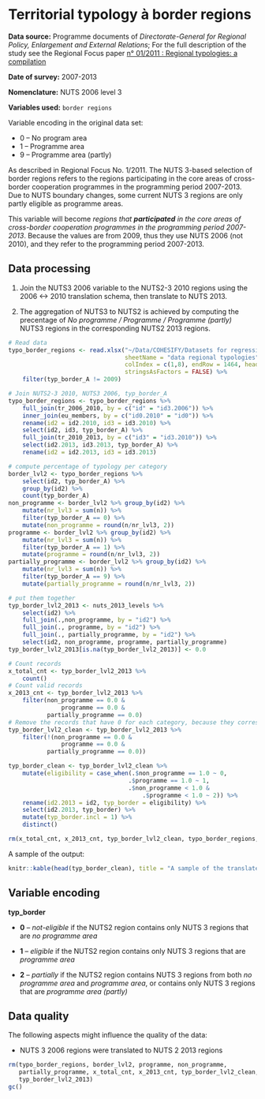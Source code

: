 # Territorial typology à border regions

**Data source:** Programme documents of *Directorate-General for Regional Policy, Enlargement and External Relations*; For the full description of the study see the Regional Focus paper [n° 01/2011 : Regional typologies: a compilation](http://ec.europa.eu/regional_policy/archive/information/focus/index_en.cfm)

**Date of survey:** 2007-2013

**Nomenclature:** NUTS 2006 level 3

**Variables used:** `border regions`

Variable encoding in the original data set:

+ 0 – No program area
+ 1 – Programme area
+ 9 – Programme area (partly)

As described in Regional Focus No. 1/2011. The NUTS 3-based selection of border regions refers to the regions participating in the core areas of cross-border cooperation programmes in the programming period 2007-2013. Due to NUTS boundary changes, some current NUTS 3 regions are only partly eligible as programme areas.

This variable will become *regions that **participated** in the core areas of cross-border cooperation programmes in the programming period 2007-2013*. Because the values are from 2009, thus they use NUTS 2006 (not 2010), and they refer to the programming period 2007-2013.

## Data processing

1. Join the NUTS3 2006 variable to the NUTS2-3 2010 regions using the 2006 <-> 2010 translation schema, then translate to NUTS 2013.

2. The aggregation of NUTS3 to NUTS2 is achieved by computing the precentage of *No programme / Programme / Programme (partly)* NUTS3 regions in the corresponding NUTS2 2013 regions.

 
```r
# Read data
typo_border_regions <- read.xlsx("~/Data/COHESIFY/Datasets for regression/Territorial typology/Typologies_metadata_data_final (2).xls",
                                 sheetName = "data regional typologies",
                                 colIndex = c(1,8), endRow = 1464, header = TRUE,
                                 stringsAsFactors = FALSE) %>% 
    filter(typ_border_A != 2009)
```

```r
# Join NUTS2-3 2010, NUTS3 2006, typ_border_A
typo_border_regions <- typo_border_regions %>% 
    full_join(tr_2006_2010, by = c("id" = "id3.2006")) %>% 
    inner_join(eu_members, by = c("id0.2010" = "id0")) %>% 
    rename(id2 = id2.2010, id3 = id3.2010) %>% 
    select(id2, id3, typ_border_A) %>% 
    full_join(tr_2010_2013, by = c("id3" = "id3.2010")) %>% 
    select(id2.2013, id3.2013, typ_border_A) %>% 
    rename(id2 = id2.2013, id3 = id3.2013)
```

```r
# compute percentage of typology per category
border_lvl2 <- typo_border_regions %>% 
    select(id2, typ_border_A) %>% 
    group_by(id2) %>%
    count(typ_border_A)
non_programme <- border_lvl2 %>% group_by(id2) %>% 
    mutate(nr_lvl3 = sum(n)) %>% 
    filter(typ_border_A == 0) %>% 
    mutate(non_programme = round(n/nr_lvl3, 2))
programme <- border_lvl2 %>% group_by(id2) %>% 
    mutate(nr_lvl3 = sum(n)) %>% 
    filter(typ_border_A == 1) %>% 
    mutate(programme = round(n/nr_lvl3, 2))
partially_programme <- border_lvl2 %>% group_by(id2) %>% 
    mutate(nr_lvl3 = sum(n)) %>% 
    filter(typ_border_A == 9) %>% 
    mutate(partially_programme = round(n/nr_lvl3, 2))

# put them together
typ_border_lvl2_2013 <- nuts_2013_levels %>%
    select(id2) %>% 
    full_join(.,non_programme, by = "id2") %>% 
    full_join(., programme, by = "id2") %>%
    full_join(., partially_programme, by = "id2") %>% 
    select(id2, non_programme, programme, partially_programme)
typ_border_lvl2_2013[is.na(typ_border_lvl2_2013)] <- 0.0
```

```r
# Count records
x_total_cnt <- typ_border_lvl2_2013 %>% 
    count()
# Count valid records
x_2013_cnt <- typ_border_lvl2_2013 %>% 
    filter(non_programme == 0.0 &
               programme == 0.0 &
           partially_programme == 0.0)
# Remove the records that have 0 for each category, because they correspond to the NUTS2006 codes
typ_border_lvl2_clean <- typ_border_lvl2_2013 %>% 
    filter(!(non_programme == 0.0 &
               programme == 0.0 &
           partially_programme == 0.0))
```

```r
typ_border_clean <- typ_border_lvl2_clean %>% 
    mutate(eligibility = case_when(.$non_programme == 1.0 ~ 0,
                                  .$programme == 1.0 ~ 1,
                                  .$non_programme < 1.0 &
                                      .$programme < 1.0 ~ 2)) %>% 
    rename(id2.2013 = id2, typ_border = eligibility) %>% 
    select(id2.2013, typ_border) %>% 
    mutate(typ_border.incl = 1) %>% 
    distinct()

rm(x_total_cnt, x_2013_cnt, typ_border_lvl2_clean, typo_border_regions, typ_border_lvl2_2013)
```

A sample of the output:

```r
knitr::kable(head(typ_border_clean), title = "A sample of the translated border regions variable")
```

## Variable encoding

**typ_border**

+ **0** – *not-eligible* if the NUTS2 region contains only NUTS 3 regions that are *no programme area*

+ **1** – *eligible* if the NUTS2 region contains only NUTS 3 regions that are *programme area*

+ **2** – *partially* if the NUTS2 region contains NUTS 3 regions from both *no programme area* and *programme area*, or contains only NUTS 3 regions that are *programme area (partly)*

## Data quality

The following aspects might influence the quality of the data:

+ NUTS 3 2006 regions were translated to NUTS 2 2013 regions

```r
rm(typo_border_regions, border_lvl2, programme, non_programme,
   partially_programme, x_total_cnt, x_2013_cnt, typ_border_lvl2_clean,
   typ_border_lvl2_2013)
gc()
```
